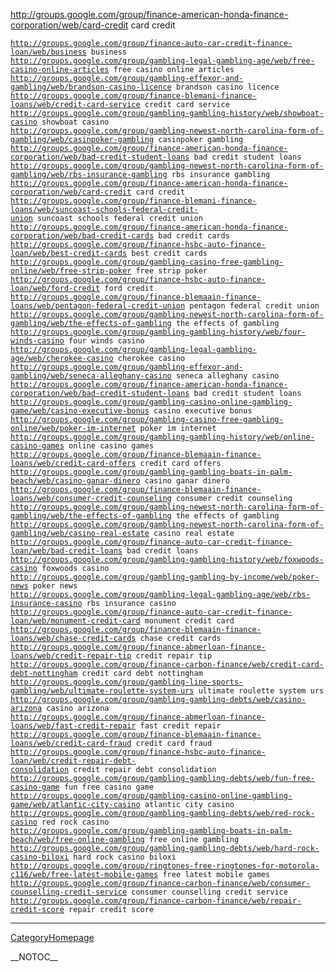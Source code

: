 http://groups.google.com/group/finance-american-honda-finance-corporation/web/card-credit card credit
 http://groups.google.com/group/finance-auto-car-credit-finance-loan/web/business business
 http://groups.google.com/group/gambling-legal-gambling-age/web/free-casino-online-articles free casino online articles
 http://groups.google.com/group/gambling-effexor-and-gambling/web/brandson-casino-licence brandson casino licence
 http://groups.google.com/group/finance-blemani-finance-loans/web/credit-card-service credit card service
 http://groups.google.com/group/gambling-gambling-history/web/showboat-casino showboat casino
 http://groups.google.com/group/gambling-newest-north-carolina-form-of-gambling/web/casinpoker-gambling casinpoker gambling
 http://groups.google.com/group/finance-american-honda-finance-corporation/web/bad-credit-student-loans bad credit student loans
 http://groups.google.com/group/gambling-newest-north-carolina-form-of-gambling/web/rbs-insurance-gambling rbs insurance gambling
 http://groups.google.com/group/finance-american-honda-finance-corporation/web/card-credit card credit
 http://groups.google.com/group/finance-blemani-finance-loans/web/suncoast-schools-federal-credit-union suncoast schools federal credit union
 http://groups.google.com/group/finance-american-honda-finance-corporation/web/bad-credit-cards bad credit cards
 http://groups.google.com/group/finance-hsbc-auto-finance-loan/web/best-credit-cards best credit cards
 http://groups.google.com/group/gambling-casino-free-gambling-online/web/free-strip-poker free strip poker
 http://groups.google.com/group/finance-hsbc-auto-finance-loan/web/ford-credit ford credit
 http://groups.google.com/group/finance-blemaain-finance-loans/web/pentagon-federal-credit-union pentagon federal credit union
 http://groups.google.com/group/gambling-newest-north-carolina-form-of-gambling/web/the-effects-of-gambling the effects of gambling
 http://groups.google.com/group/gambling-gambling-history/web/four-winds-casino four winds casino
 http://groups.google.com/group/gambling-legal-gambling-age/web/cherokee-casino cherokee casino
 http://groups.google.com/group/gambling-effexor-and-gambling/web/seneca-alleghany-casino seneca alleghany casino
 http://groups.google.com/group/finance-american-honda-finance-corporation/web/bad-credit-student-loans bad credit student loans
 http://groups.google.com/group/gambling-casino-online-gambling-game/web/casino-executive-bonus casino executive bonus
 http://groups.google.com/group/gambling-casino-free-gambling-online/web/poker-im-internet poker im internet
 http://groups.google.com/group/gambling-gambling-history/web/online-casino-games online casino games
 http://groups.google.com/group/finance-blemaain-finance-loans/web/credit-card-offers credit card offers
 http://groups.google.com/group/gambling-gambling-boats-in-palm-beach/web/casino-ganar-dinero casino ganar dinero
 http://groups.google.com/group/finance-blemaain-finance-loans/web/consumer-credit-counseling consumer credit counseling
 http://groups.google.com/group/gambling-newest-north-carolina-form-of-gambling/web/the-effects-of-gambling the effects of gambling
 http://groups.google.com/group/gambling-newest-north-carolina-form-of-gambling/web/casino-real-estate casino real estate
 http://groups.google.com/group/finance-auto-car-credit-finance-loan/web/bad-credit-loans bad credit loans
 http://groups.google.com/group/gambling-gambling-history/web/foxwoods-casino foxwoods casino
 http://groups.google.com/group/gambling-gambling-by-income/web/poker-news poker news
 http://groups.google.com/group/gambling-legal-gambling-age/web/rbs-insurance-casino rbs insurance casino
 http://groups.google.com/group/finance-auto-car-credit-finance-loan/web/monument-credit-card monument credit card
 http://groups.google.com/group/finance-blemaain-finance-loans/web/chase-credit-cards chase credit cards
 http://groups.google.com/group/finance-abmerloan-finance-loans/web/credit-repair-tip credit repair tip
 http://groups.google.com/group/finance-carbon-finance/web/credit-card-debt-nottingham credit card debt nottingham
 http://groups.google.com/group/gambling-line-sports-gambling/web/ultimate-roulette-system-urs ultimate roulette system urs
 http://groups.google.com/group/gambling-gambling-debts/web/casino-arizona casino arizona
 http://groups.google.com/group/finance-abmerloan-finance-loans/web/fast-credit-repair fast credit repair
 http://groups.google.com/group/finance-blemaain-finance-loans/web/credit-card-fraud credit card fraud
 http://groups.google.com/group/finance-hsbc-auto-finance-loan/web/credit-repair-debt-consolidation credit repair debt consolidation
 http://groups.google.com/group/gambling-gambling-debts/web/fun-free-casino-game fun free casino game
 http://groups.google.com/group/gambling-casino-online-gambling-game/web/atlantic-city-casino atlantic city casino
 http://groups.google.com/group/gambling-gambling-debts/web/red-rock-casino red rock casino
 http://groups.google.com/group/gambling-gambling-boats-in-palm-beach/web/free-online-gambling free online gambling
 http://groups.google.com/group/gambling-gambling-debts/web/hard-rock-casino-biloxi hard rock casino biloxi
 http://groups.google.com/group/ringtones-free-ringtones-for-motorola-c116/web/free-latest-mobile-games free latest mobile games
 http://groups.google.com/group/finance-carbon-finance/web/consumer-counselling-credit-service consumer counselling credit service
 http://groups.google.com/group/finance-carbon-finance/web/repair-credit-score repair credit score
----
[[CategoryHomepage]]

__NOTOC__